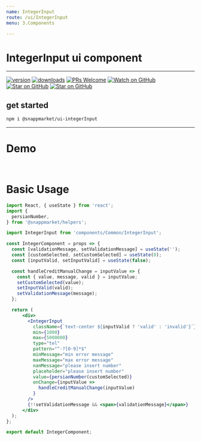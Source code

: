 ```yaml
---
name: IntegerInput
route: /ui/IntegerInput
menu: 3.Components

---
```

# IntegerInput ui component
----

[![version](https://img.shields.io/npm/v/@snappmarket/ui-carousel?style=flat-square)](https://www.npmjs.com/package/@snappmarket/ui-carousel)
[![downloads](https://img.shields.io/npm/dm/@snappmarket/ui-carousel?style=flat-square)](http://www.npmtrends.com/@snappmarket/ui-carousel)
[![PRs Welcome](https://img.shields.io/badge/PRs-welcome-brightgreen.svg?style=flat-square)](http://makeapullrequest.com)
[![Watch on GitHub](https://img.shields.io/github/watchers/snappmarket/frontend-toolbox.svg?style=social)](https://github.com/snappmarket/frontend-toolbox/watchers)
[![Star on GitHub](https://img.shields.io/github/stars/snappmarket/frontend-toolbox.svg?style=social)](https://github.com/snappmarket/frontend-toolbox/stargazers)
[![Star on GitHub](https://img.shields.io/github/stars/snappmarket/frontend-toolbox.svg?style=social)](https://github.com/snappmarket/frontend-toolbox/stargazers)

## get started
```bash
npm i @snappmarket/ui-integerInput
```
---

# Demo

<DemoIntegerInput />
 <br/>


# Basic Usage

```jsx
import React, { useState } from 'react';
import {
  persianNumber,
} from '@snappmarket/helpers';

import IntegerInput from 'components/Common/IntegerInput';

const IntegerComponent = props => {
  const [validationMessage, setValidationMessage] = useState('');
  const [customSelected, setCustomSelected] = useState(0);
  const [inputValid, setInputValid] = useState(false);

  const handleCreditManualChange = inputValue => {
    const { value, message, valid } = inputValue;
    setCustomSelected(value);
    setInputValid(valid);
    setValidationMessage(message);
  };

  return (
      <div>
        <IntegerInput
          className={`text-center ${inputValid ? 'valid' : 'invalid'}`}
          min={1000}
          max={5000000}
          type="tel"
          pattern="^-?[0-9]*$"
          minMessage="min error message"
          maxMessage="max error message"
          nanMessage="please insert number"
          placeholder="please insert number"
          value={persianNumber(customSelected)}
          onChange={inputValue =>
            handleCreditManualChange(inputValue)
          }
        />
        {!!setValidationMessage && <span>{validationMessage}</span>}
      </div>
  );
};

export default IntegerComponent;

```

<br />
